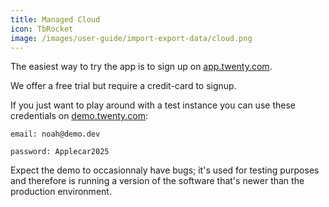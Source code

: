 ```yaml
---
title: Managed Cloud
icon: TbRocket
image: /images/user-guide/import-export-data/cloud.png
---
```



The easiest way to try the app is to sign up on [app.twenty.com](https://app.twenty.com).

We offer a free trial but require a credit-card to signup.

If you just want to play around with a test instance you can use these credentials on [demo.twenty.com](https://demo.twenty.com):

```
email: noah@demo.dev

password: Applecar2025
```

Expect the demo to occasionnaly have bugs; it's used for testing purposes and therefore is running a version of the software that's newer than the production environment.